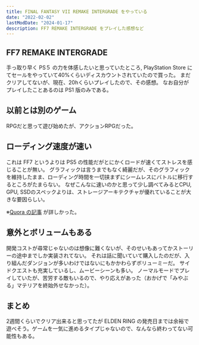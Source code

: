 ```yaml
---
title: FINAL FANTASY VII REMAKE INTERGRADE をやっている
date: "2022-02-02"
lastModDate: "2024-01-17"
description: FF7 REMAKE INTERGRADE をプレイした感想など
---
```


## FF7 REMAKE INTERGRADE

手っ取り早く PS５ の力を体感したいと思っていたところ, PlayStation Store にてセールをやっていて40%くらいディスカウントされていたので買った。
まだクリアしてないが、現在、20hくらいプレイしたので、その感想。
なお自分がプレイしたことあるのは PS1 版のみである。

## 以前とは別のゲーム

RPGだと思って遊び始めたが、アクションRPGだった。

## ローディング速度が速い

これは FF7 というよりは PS5 の性能だがとにかくロードが速くてストレスを感じることが無い。
グラフィックは言うまでもなく綺麗だが、そのグラフィックを維持したまま、ローディング時間を一切挟まずにシームレスにバトルに移行するところがたまらない。
なぜこんなに速いのかと思って少し調べてみるとCPU, GPU, SSDのスペックよりは、ストレージアーキテクチャが優れていることが大きな要因らしい。

※[Quora の記事](https://jp.quora.com/PS5%E3%81%AE%E3%82%B9%E3%83%88%E3%83%AC%E3%83%BC%E3%82%B8%E3%81%AF%E3%82%B2%E3%83%BC%E3%83%9E%E3%83%BC%E3%81%8C%E6%8C%81%E3%81%A4PC%E3%82%88%E3%82%8A%E9%81%A5%E3%81%8B%E3%81%AB%E5%84%AA%E3%82%8C%E3%81%A6%E3%81%84) が詳しかった。
 
## 意外とボリュームもある

開発コストが尋常じゃないのは想像に難くないが、そのせいもあってかストーリーの途中までしか実装されてない。
それは話に聞いていて購入したのだが、入り組んだダンジョンが多いわけではないにもかかわらずボリューミーだ。
サイドクエストも充実しているし、ムービーシーンも多い。
ノーマルモードでプレイしていたが、苦労する敵もいるので、やり応えがあった（おかげで「みやぶる」マテリアを終始外せなかった）。

## まとめ

2週間くらいでクリア出来ると思ってたが ELDEN RING の発売日までは余裕で遊べそう。ゲームを一気に進めるタイプじゃないので、なんなら終わってない可能性もある。